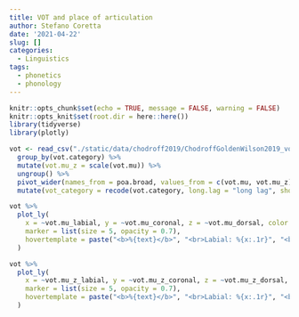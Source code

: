 ```yaml
---
title: VOT and place of articulation
author: Stefano Coretta
date: '2021-04-22'
slug: []
categories:
  - Linguistics
tags:
  - phonetics
  - phonology
---
```


```r
knitr::opts_chunk$set(echo = TRUE, message = FALSE, warning = FALSE)
knitr::opts_knit$set(root.dir = here::here())
library(tidyverse)
library(plotly)
```

```r
vot <- read_csv("./static/data/chodroff2019/ChodroffGoldenWilson2019_vot_avg.csv") %>%
  group_by(vot.category) %>%
  mutate(vot.mu_z = scale(vot.mu)) %>%
  ungroup() %>%
  pivot_wider(names_from = poa.broad, values_from = c(vot.mu, vot.mu_z)) %>%
  mutate(vot_category = recode(vot.category, long.lag = "long lag", short.lag = "short lag"))
```

```r
vot %>%
  plot_ly(
    x = ~vot.mu_labial, y = ~vot.mu_coronal, z = ~vot.mu_dorsal, color = ~vot_category, text = ~language,
    marker = list(size = 5, opacity = 0.7),
    hovertemplate = paste("<b>%{text}</b>", "<br>Labial: %{x:.1r}", "<br>Coronal: %{y:.1r}", "<br>Dorsal: %{z:.1r}")
  )
```



```r
vot %>%
  plot_ly(
    x = ~vot.mu_z_labial, y = ~vot.mu_z_coronal, z = ~vot.mu_z_dorsal, color = ~vot_category, text = ~language,
    marker = list(size = 5, opacity = 0.7),
    hovertemplate = paste("<b>%{text}</b>", "<br>Labial: %{x:.1r}", "<br>Coronal: %{y:.1r}", "<br>Dorsal: %{z:.1r}")
  )
```
